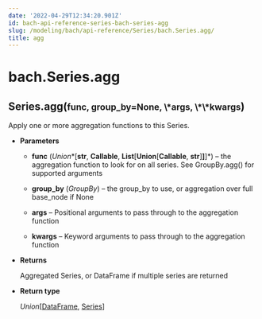 ```yaml
---
date: '2022-04-29T12:34:20.901Z'
id: bach-api-reference-series-bach-series-agg
slug: /modeling/bach/api-reference/Series/bach.Series.agg/
title: agg
---
```


# bach.Series.agg

<div class="method">
<h2 class="signature-class"><span class="additional-name">Series.</span><span class="name">agg(</span><small class="parameter-list"><span class="parameter" id="func">func</span>, <span class="parameter" id="group_by">group_by=None</span>, <span class="parameter" id="*">\*args</span>, <span class="parameter" id="**">\*\*kwargs</span></small>)</h2>


<div class="content">

Apply one or more aggregation functions to this Series.


* **Parameters**

    
    * **func** (*Union**[**str**, **Callable**, **List**[**Union**[**Callable**, **str**]**]**]*) – the aggregation function to look for on all series.
    See GroupBy.agg() for supported arguments


    * **group_by** (*GroupBy*) – the group_by to use, or aggregation over full base_node if None


    * **args** – Positional arguments to pass through to the aggregation function


    * **kwargs** – Keyword arguments to pass through to the aggregation function



* **Returns**

    Aggregated Series, or DataFrame if multiple series are returned



* **Return type**

    *Union*[[DataFrame](/docs/modeling/bach/api-reference/DataFrame/bach.DataFrame/#bach.DataFrame), [Series](/docs/modeling/bach/api-reference/Series/bach.Series/#bach.Series)]



</div>

</div>
